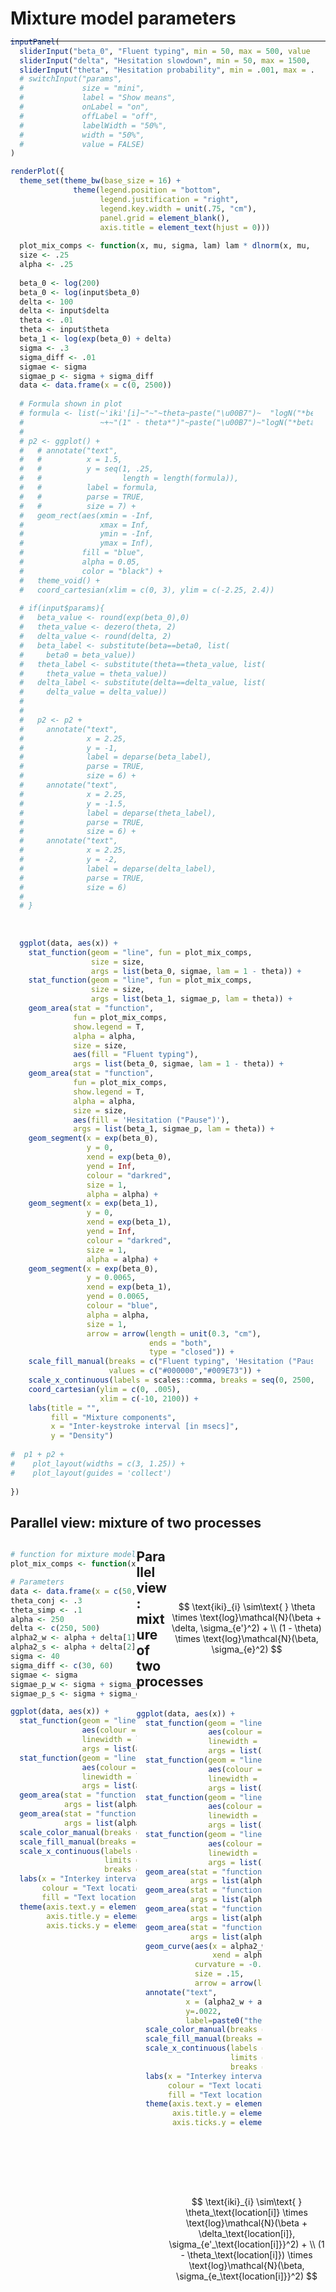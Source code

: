 # Mixture model parameters


---
  
::: {style="margin-top:-20px; width: 96%;"}
```r
inputPanel(
  sliderInput("beta_0", "Fluent typing", min = 50, max = 500, value = 300, step = 10, ticks = FALSE),
  sliderInput("delta", "Hesitation slowdown", min = 50, max = 1500, value = 100, step = 50, ticks = FALSE),
  sliderInput("theta", "Hesitation probability", min = .001, max = .999, value = .3, step = .05, ticks = FALSE)  
  # switchInput("params", 
  #             size = "mini", 
  #             label = "Show means",
  #             onLabel = "on", 
  #             offLabel = "off", 
  #             labelWidth = "50%",
  #             width = "50%", 
  #             value = FALSE)
)

renderPlot({
  theme_set(theme_bw(base_size = 16) +
              theme(legend.position = "bottom",
                    legend.justification = "right",
                    legend.key.width = unit(.75, "cm"),
                    panel.grid = element_blank(),
                    axis.title = element_text(hjust = 0)))
  
  plot_mix_comps <- function(x, mu, sigma, lam) lam * dlnorm(x, mu, sigma)
  size <- .25
  alpha <- .25
  
  beta_0 <- log(200)
  beta_0 <- log(input$beta_0)
  delta <- 100
  delta <- input$delta
  theta <- .01
  theta <- input$theta
  beta_1 <- log(exp(beta_0) + delta)
  sigma <- .3
  sigma_diff <- .01
  sigmae <- sigma
  sigmae_p <- sigma + sigma_diff
  data <- data.frame(x = c(0, 2500))
  
  # Formula shown in plot
  # formula <- list(~'iki'[i]~"~"~theta~paste("\u00B7")~  "logN("*beta~+~delta*","~sigma[2]^2*")",
  #                 ~+~"(1" - theta*")"~paste("\u00B7")~"logN("*beta*","~sigma[1]^2*")")
  # 
  # p2 <- ggplot() +
  #   # annotate("text", 
  #   #          x = 1.5, 
  #   #          y = seq(1, .25, 
  #   #                  length = length(formula)),
  #   #          label = formula, 
  #   #          parse = TRUE, 
  #   #          size = 7) +
  #   geom_rect(aes(xmin = -Inf, 
  #                 xmax = Inf, 
  #                 ymin = -Inf, 
  #                 ymax = Inf), 
  #             fill = "blue", 
  #             alpha = 0.05, 
  #             color = "black") +
  #   theme_void() +
  #   coord_cartesian(xlim = c(0, 3), ylim = c(-2.25, 2.4))
  
  # if(input$params){
  #   beta_value <- round(exp(beta_0),0)
  #   theta_value <- dezero(theta, 2)
  #   delta_value <- round(delta, 2)
  #   beta_label <- substitute(beta==beta0, list(
  #     beta0 = beta_value))
  #   theta_label <- substitute(theta==theta_value, list(
  #     theta_value = theta_value))
  #   delta_label <- substitute(delta==delta_value, list(
  #     delta_value = delta_value))
  #   
  #   
  #   p2 <- p2 + 
  #     annotate("text",
  #              x = 2.25,
  #              y = -1,
  #              label = deparse(beta_label), 
  #              parse = TRUE, 
  #              size = 6) +
  #     annotate("text",
  #              x = 2.25,
  #              y = -1.5,
  #              label = deparse(theta_label), 
  #              parse = TRUE, 
  #              size = 6) +
  #     annotate("text",
  #              x = 2.25,
  #              y = -2,
  #              label = deparse(delta_label), 
  #              parse = TRUE, 
  #              size = 6)
  #   
  # }
  
  
  
  ggplot(data, aes(x)) +
    stat_function(geom = "line", fun = plot_mix_comps,
                  size = size,
                  args = list(beta_0, sigmae, lam = 1 - theta)) +
    stat_function(geom = "line", fun = plot_mix_comps,
                  size = size,
                  args = list(beta_1, sigmae_p, lam = theta)) +
    geom_area(stat = "function", 
              fun = plot_mix_comps, 
              show.legend = T, 
              alpha = alpha, 
              size = size, 
              aes(fill = "Fluent typing"), 
              args = list(beta_0, sigmae, lam = 1 - theta)) +
    geom_area(stat = "function", 
              fun = plot_mix_comps, 
              show.legend = T, 
              alpha = alpha, 
              size = size,
              aes(fill = 'Hesitation ("Pause")'), 
              args = list(beta_1, sigmae_p, lam = theta)) +
    geom_segment(x = exp(beta_0), 
                 y = 0, 
                 xend = exp(beta_0), 
                 yend = Inf, 
                 colour = "darkred", 
                 size = 1,
                 alpha = alpha) +
    geom_segment(x = exp(beta_1), 
                 y = 0, 
                 xend = exp(beta_1), 
                 yend = Inf, 
                 colour = "darkred", 
                 size = 1,
                 alpha = alpha) +
    geom_segment(x = exp(beta_0),
                 y = 0.0065, 
                 xend = exp(beta_1), 
                 yend = 0.0065, 
                 colour = "blue", 
                 alpha = alpha,
                 size = 1,
                 arrow = arrow(length = unit(0.3, "cm"), 
                               ends = "both", 
                               type = "closed")) +
    scale_fill_manual(breaks = c("Fluent typing", 'Hesitation ("Pause")'),
                      values = c("#000000","#009E73")) +
    scale_x_continuous(labels = scales::comma, breaks = seq(0, 2500, 200)) +
    coord_cartesian(ylim = c(0, .005), 
                    xlim = c(-10, 2100)) +
    labs(title = "",
         fill = "Mixture components",
         x = "Inter-keystroke interval [in msecs]",
         y = "Density") 
  
#  p1 + p2 + 
#    plot_layout(widths = c(3, 1.25)) + 
#    plot_layout(guides = 'collect')
  
})


```
:::
  
  
  

## Parallel view: mixture of two processes {.smaller}


<div style="float: left; width: 40%;">

```r
# function for mixture models
plot_mix_comps <- function(x, mu, sigma, lam) lam * dnorm(x, mu, sigma)

# Parameters
data <- data.frame(x = c(50, 1500))
theta_conj <- .3
theta_simp <- .1
alpha <- 250
delta <- c(250, 500)
alpha2_w <- alpha + delta[1]
alpha2_s <- alpha + delta[2]
sigma <- 40
sigma_diff <- c(30, 60)
sigmae <- sigma
sigmae_p_w <- sigma + sigma_diff[1]
sigmae_p_s <- sigma + sigma_diff[2]

ggplot(data, aes(x)) +
  stat_function(geom = "line", fun = plot_mix_comps,
                aes(colour = word_lbl),
                linewidth = linewidth,
                args = list(alpha, sigmae, lam = 1 - theta_simp)) +
  stat_function(geom = "line", fun = plot_mix_comps,
                aes(colour = word_lbl),
                linewidth = linewidth,
                args = list(alpha2_w, sigmae_p_w, lam = theta_simp)) +
  geom_area(stat = "function", fun = plot_mix_comps, aes(fill = word_lbl), alpha = .25, 
            args = list(alpha, sigmae, lam = 1 - theta_simp)) +
  geom_area(stat = "function", fun = plot_mix_comps, aes(fill = word_lbl), alpha = .25, 
            args = list(alpha2_w, sigmae_p_w, lam = theta_simp)) +
  scale_color_manual(breaks = c(word_lbl, sent_lbl), values = ggthemes::colorblind_pal()(2)) +
  scale_fill_manual(breaks = c(word_lbl, sent_lbl), values = ggthemes::colorblind_pal()(2)) +
  scale_x_continuous(labels = scales::comma, 
                     limits = c(50, 1000), 
                     breaks = seq(0, 1500, 200)) +
  labs(x = "Interkey intervals [in ms]", 
       colour = "Text location",
       fill = "Text location") +
  theme(axis.text.y = element_blank(),
        axis.title.y = element_blank(),
        axis.ticks.y = element_blank())

```
</div>

<div style="float: right; width: 50%;">
\
\
\
\

$$
\text{iki}_{i} \sim\text{ } \theta \times \text{log}\mathcal{N}(\beta + \delta, \sigma_{e'}^2) + \\
   (1 - \theta) \times \text{log}\mathcal{N}(\beta, \sigma_{e}^2)
$$

</div>



## Parallel view: mixture of two processes {.smaller}


<div style="float: left; width: 40%;">

```r
ggplot(data, aes(x)) +
  stat_function(geom = "line", fun = plot_mix_comps,
                aes(colour = word_lbl),
                linewidth = linewidth,
                args = list(alpha, sigmae, lam = 1 - theta_simp)) +
  stat_function(geom = "line", fun = plot_mix_comps,
                aes(colour = sent_lbl),
                linewidth = linewidth,
                args = list(alpha, sigmae, lam = 1 - theta_conj)) +
  stat_function(geom = "line", fun = plot_mix_comps,
                aes(colour = word_lbl),
                linewidth = linewidth,
                args = list(alpha2_w, sigmae_p_w, lam = theta_simp)) +
  stat_function(geom = "line", fun = plot_mix_comps,
                aes(colour = sent_lbl),
                linewidth = linewidth,
                args = list(alpha2_s, sigmae_p_s, lam = theta_conj)) +
  geom_area(stat = "function", fun = plot_mix_comps, aes(fill = word_lbl), alpha = .25, 
            args = list(alpha, sigmae, lam = 1 - theta_simp)) +
  geom_area(stat = "function", fun = plot_mix_comps, aes(fill = sent_lbl), alpha = .15,
            args = list(alpha, sigmae, lam = 1 - theta_conj)) +
  geom_area(stat = "function", fun = plot_mix_comps, aes(fill = word_lbl), alpha = .25, 
            args = list(alpha2_w, sigmae_p_w, lam = theta_simp)) +
  geom_area(stat = "function", fun = plot_mix_comps, aes(fill = sent_lbl), alpha = .15,
            args = list(alpha2_s, sigmae_p_s, lam = theta_conj)) +
  geom_curve(aes(x = alpha2_w, 
                 xend = alpha2_s, y = 0.0008, yend = 0.0015),
             curvature = -0.2, 
             size = .15,
             arrow = arrow(length = unit(0.3, "cm"))) +
  annotate("text", 
           x = (alpha2_w + alpha2_s)/2,
           y=.0022, 
           label=paste0("theta[diff]", "~and~", "delta[diff]"), size = 4, parse=TRUE) +
  scale_color_manual(breaks = c(word_lbl, sent_lbl), values = ggthemes::colorblind_pal()(2)) +
  scale_fill_manual(breaks = c(word_lbl, sent_lbl), values = ggthemes::colorblind_pal()(2)) +
  scale_x_continuous(labels = scales::comma, 
                     limits = c(50, 1000), 
                     breaks = seq(0, 1500, 200)) +
  labs(x = "Interkey intervals [in ms]", 
       colour = "Text location",
       fill = "Text location") +
  theme(axis.text.y = element_blank(),
        axis.title.y = element_blank(),
        axis.ticks.y = element_blank())

```
</div>

<div style="float: right; width: 50%;">
\
\
\
\

$$
\text{iki}_{i} \sim\text{ } \theta_\text{location[i]} \times \text{log}\mathcal{N}(\beta + \delta_\text{location[i]}, \sigma_{e'_\text{location[i]}}^2) + \\
   (1 - \theta_\text{location[i]}) \times \text{log}\mathcal{N}(\beta, \sigma_{e_\text{location[i]}}^2)
$$
